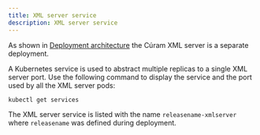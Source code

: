 ```yaml
---
title: XML server service
description: XML server service
---
```


As shown in [Deployment architecture](/architecture/arch-overview/dev-workstation) the Cúram XML server is a separate deployment.

A Kubernetes service is used to abstract multiple replicas to a single XML server port.
Use the following command to display the service and the port used by all the XML server pods:

```shell
kubectl get services
```

The XML server service is listed with the name `releasename-xmlserver` where `releasename` was defined during deployment.
